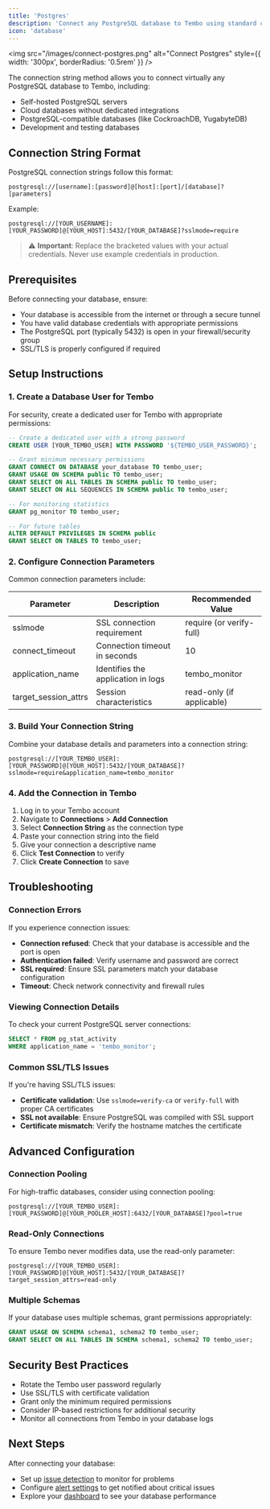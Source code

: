 ```yaml
---
title: 'Postgres'
description: 'Connect any PostgreSQL database to Tembo using standard connection strings for maximum flexibility.'
icon: 'database'
---
```


<img
	src="/images/connect-postgres.png"
	alt="Connect Postgres"
	style={{ width: '300px', borderRadius: '0.5rem' }}
/>

The connection string method allows you to connect virtually any PostgreSQL database to Tembo, including:

- Self-hosted PostgreSQL servers
- Cloud databases without dedicated integrations
- PostgreSQL-compatible databases (like CockroachDB, YugabyteDB)
- Development and testing databases

## Connection String Format

PostgreSQL connection strings follow this format:

```
postgresql://[username]:[password]@[host]:[port]/[database]?[parameters]
```

Example:

```
postgresql://[YOUR_USERNAME]:[YOUR_PASSWORD]@[YOUR_HOST]:5432/[YOUR_DATABASE]?sslmode=require
```

> ⚠️ **Important**: Replace the bracketed values with your actual credentials. Never use example credentials in production.

## Prerequisites

Before connecting your database, ensure:

- Your database is accessible from the internet or through a secure tunnel
- You have valid database credentials with appropriate permissions
- The PostgreSQL port (typically 5432) is open in your firewall/security group
- SSL/TLS is properly configured if required

## Setup Instructions

### 1. Create a Database User for Tembo

For security, create a dedicated user for Tembo with appropriate permissions:

```sql
-- Create a dedicated user with a strong password
CREATE USER [YOUR_TEMBO_USER] WITH PASSWORD '${TEMBO_USER_PASSWORD}';

-- Grant minimum necessary permissions
GRANT CONNECT ON DATABASE your_database TO tembo_user;
GRANT USAGE ON SCHEMA public TO tembo_user;
GRANT SELECT ON ALL TABLES IN SCHEMA public TO tembo_user;
GRANT SELECT ON ALL SEQUENCES IN SCHEMA public TO tembo_user;

-- For monitoring statistics
GRANT pg_monitor TO tembo_user;

-- For future tables
ALTER DEFAULT PRIVILEGES IN SCHEMA public
GRANT SELECT ON TABLES TO tembo_user;
```

### 2. Configure Connection Parameters

Common connection parameters include:

| Parameter            | Description                        | Recommended Value         |
| -------------------- | ---------------------------------- | ------------------------- |
| sslmode              | SSL connection requirement         | require (or verify-full)  |
| connect_timeout      | Connection timeout in seconds      | 10                        |
| application_name     | Identifies the application in logs | tembo_monitor             |
| target_session_attrs | Session characteristics            | read-only (if applicable) |

### 3. Build Your Connection String

Combine your database details and parameters into a connection string:

```
postgresql://[YOUR_TEMBO_USER]:[YOUR_PASSWORD]@[YOUR_HOST]:5432/[YOUR_DATABASE]?sslmode=require&application_name=tembo_monitor
```

### 4. Add the Connection in Tembo

1. Log in to your Tembo account
2. Navigate to **Connections** > **Add Connection**
3. Select **Connection String** as the connection type
4. Paste your connection string into the field
5. Give your connection a descriptive name
6. Click **Test Connection** to verify
7. Click **Create Connection** to save

## Troubleshooting

### Connection Errors

If you experience connection issues:

- **Connection refused**: Check that your database is accessible and the port is open
- **Authentication failed**: Verify username and password are correct
- **SSL required**: Ensure SSL parameters match your database configuration
- **Timeout**: Check network connectivity and firewall rules

### Viewing Connection Details

To check your current PostgreSQL server connections:

```sql
SELECT * FROM pg_stat_activity
WHERE application_name = 'tembo_monitor';
```

### Common SSL/TLS Issues

If you're having SSL/TLS issues:

- **Certificate validation**: Use `sslmode=verify-ca` or `verify-full` with proper CA certificates
- **SSL not available**: Ensure PostgreSQL was compiled with SSL support
- **Certificate mismatch**: Verify the hostname matches the certificate

## Advanced Configuration

### Connection Pooling

For high-traffic databases, consider using connection pooling:

```
postgresql://[YOUR_TEMBO_USER]:[YOUR_PASSWORD]@[YOUR_POOLER_HOST]:6432/[YOUR_DATABASE]?pool=true
```

### Read-Only Connections

To ensure Tembo never modifies data, use the read-only parameter:

```
postgresql://[YOUR_TEMBO_USER]:[YOUR_PASSWORD]@[YOUR_HOST]:5432/[YOUR_DATABASE]?target_session_attrs=read-only
```

### Multiple Schemas

If your database uses multiple schemas, grant permissions appropriately:

```sql
GRANT USAGE ON SCHEMA schema1, schema2 TO tembo_user;
GRANT SELECT ON ALL TABLES IN SCHEMA schema1, schema2 TO tembo_user;
```

## Security Best Practices

- Rotate the Tembo user password regularly
- Use SSL/TLS with certificate validation
- Grant only the minimum required permissions
- Consider IP-based restrictions for additional security
- Monitor all connections from Tembo in your database logs

## Next Steps

After connecting your database:

- Set up [issue detection](/solving/issue-detection) to monitor for problems
- Configure [alert settings](/alerts) to get notified about critical issues
- Explore your [dashboard](/dashboard) to see your database performance
